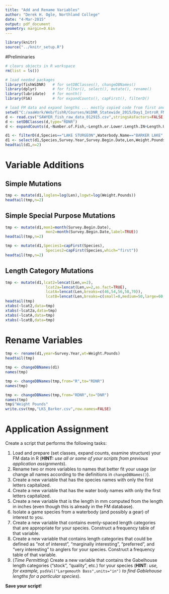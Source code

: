 ```yaml
---
title: "Add and Rename Variables"
author: "Derek H. Ogle, Northland College"
date: "4-Mar-2015"
output: pdf_document
geometry: margin=0.6in
---
```


```r
library(knitr)
source("../knitr_setup.R")
```

#Preliminaries
```r
# clears objects in R workspace
rm(list = ls())
```

```r
# load needed packages
library(fishWiDNR)   # for setDBClasses(), changeDBNames()
library(dplyr)       # for filter(), select(), mutate(), rename()
library(lubridate)   # for month()
library(FSA)         # for expandCounts(), capFirst(), filterD()
```

```r
# load FM data and expand lengths ... mostly copied code from first and second handouts
setwd("C:/aaaWork/Web/fishR/Courses/WiDNR_Statewide_2015/Day1_IntroR_FMData")
d <- read.csv("SAWYER_fish_raw_data_012915.csv",stringsAsFactors=FALSE,na.strings=c("-","NA",""))
d <- setDBClasses(d,type="RDNR")
d <- expandCounts(d,~Number.of.Fish,~Length.or.Lower.Length.IN+Length.Upper.IN,new.name="Len")
```

```r
d1 <- filterD(d,Species=="LAKE STURGEON",Waterbody.Name=="BARKER LAKE",!is.na(Weight.Pounds))
d1 <- select(d1,Species,Survey.Year,Survey.Begin.Date,Len,Weight.Pounds)
headtail(d1,n=2)
```

# Variable Additions
## Simple Mutations

```r
tmp <- mutate(d1,loglen=log(Len),logwt=log(Weight.Pounds))
headtail(tmp,n=2)
```

## Simple Special Purpose Mutations

```r
tmp <- mutate(d1,mon1=month(Survey.Begin.Date),
                  mon2=month(Survey.Begin.Date,label=TRUE))
headtail(tmp,n=2)
```

```r
tmp <- mutate(d1,Species1=capFirst(Species),
                  Species2=capFirst(Species,which="first"))
headtail(tmp,n=2)
```

## Length Category Mutations

```r
tmp <- mutate(d1,lcat2=lencat(Len,w=2),
                  lcat2a=lencat(Len,w=2,as.fact=TRUE),
                  lcatA=lencat(Len,breaks=c(46,54,56,58,70)),
                  lcatB=lencat(Len,breaks=c(small=0,medium=50,large=60,very_large=70),use.names=TRUE) )
headtail(tmp)
xtabs(~lcat2,data=tmp)
xtabs(~lcat2a,data=tmp)
xtabs(~lcatA,data=tmp)
xtabs(~lcatB,data=tmp)
```

\newpage

# Rename Variables

```r
tmp <- rename(d1,year=Survey.Year,wt=Weight.Pounds)
headtail(tmp)
```

```r
tmp <- changeDBNames(d1)
names(tmp)
```

```r
tmp <- changeDBNames(tmp,from="R",to="RDNR")
names(tmp)
```

```r
tmp <- changeDBNames(tmp,from="RDNR",to="DNR")
names(tmp)
tmp$"Weight Pounds"
write.csv(tmp,"LKS_Barker.csv",row.names=FALSE)
```


\newpage

# Application Assignment

Create a script that performs the following tasks:

1. Load and prepare (set classes, expand counts, examine structure) your FM data in R (**HINT:** *use all or some of your scripts from previous application assignments*).
1. Rename two or more variables to names that better fit your usage (or change all names according to the definitions in `changeDBNames()`).
1. Create a new variable that has the species names with only the first letters capitalized.
1. Create a new variable that has the water body names with only the first letters capitalized.
1. Create a new variable that is the length in mm computed from the length in inches (even though this is already in the FM database).
1. Isolate a game species from a waterbody (and possibly a gear) of interest to you.
1. Create a new variable that contains evenly-spaced length categories that are appropriate for your species.  Construct a frequency table of that variable.
1. Create a new variable that contains length categories that could be defined as "not of interest", "marginally interesting", "preferred", and "very interesting" to anglers for your species.  Construct a frequency table of that variable.
\vspace{12pt}
1. (*Time Permitting*) Create a new variable that contains the Gabelhouse length categories ("stock", "quality", etc.) for your species (**HINT**: *use, for example,* `psdVal("Largemouth Bass",units="in")` *to find Gablehouse lengths for a particular species*).

**Save your script!**
